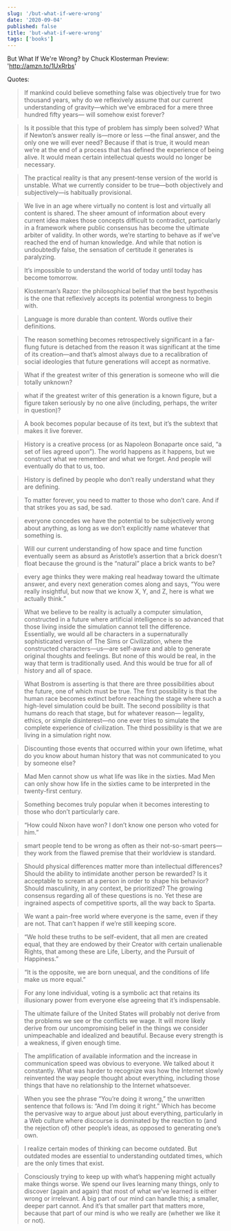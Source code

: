 ```yaml
---
slug: '/but-what-if-were-wrong'
date: '2020-09-04'
published: false
title: 'but-what-if-were-wrong'
tags: ['books']
---
```


But What If We're Wrong?
by Chuck Klosterman
Preview: 'http://amzn.to/1UxRrbs'

Quotes:

> If mankind could believe something false was objectively true for two thousand years, why do we reflexively assume that our current understanding of gravity—which we’ve embraced for a mere three hundred fifty years— will somehow exist forever?

> Is it possible that this type of problem has simply been solved? What if Newton’s answer really is—more or less —the final answer, and the only one we will ever need? Because if that is true, it would mean we’re at the end of a process that has defined the experience of being alive. It would mean certain intellectual quests would no longer be necessary.

> The practical reality is that any present-tense version of the world is unstable. What we currently consider to be true—both objectively and subjectively—is habitually provisional.

> We live in an age where virtually no content is lost and virtually all content is shared. The sheer amount of information about every current idea makes those concepts difficult to contradict, particularly in a framework where public consensus has become the ultimate arbiter of validity. In other words, we’re starting to behave as if we’ve reached the end of human knowledge. And while that notion is undoubtedly false, the sensation of certitude it generates is paralyzing.

> It’s impossible to understand the world of today until today has become tomorrow.

> Klosterman’s Razor: the philosophical belief that the best hypothesis is the one that reflexively accepts its potential wrongness to begin with.

> Language is more durable than content. Words outlive their definitions.

> The reason something becomes retrospectively significant in a far-flung future is detached from the reason it was significant at the time of its creation—and that’s almost always due to a recalibration of social ideologies that future generations will accept as normative.

> What if the greatest writer of this generation is someone who will die totally unknown?

> what if the greatest writer of this generation is a known figure, but a figure taken seriously by no one alive (including, perhaps, the writer in question)?

> A book becomes popular because of its text, but it’s the subtext that makes it live forever.

> History is a creative process (or as Napoleon Bonaparte once said, “a set of lies agreed upon”). The world happens as it happens, but we construct what we remember and what we forget. And people will eventually do that to us, too.

> History is defined by people who don’t really understand what they are defining.

> To matter forever, you need to matter to those who don’t care. And if that strikes you as sad, be sad.

> everyone concedes we have the potential to be subjectively wrong about anything, as long as we don’t explicitly name whatever that something is.

> Will our current understanding of how space and time function eventually seem as absurd as Aristotle’s assertion that a brick doesn’t float because the ground is the “natural” place a brick wants to be?

> every age thinks they were making real headway toward the ultimate answer, and every next generation comes along and says, “You were really insightful, but now that we know X, Y, and Z, here is what we actually think.”

> What we believe to be reality is actually a computer simulation, constructed in a future where artificial intelligence is so advanced that those living inside the simulation cannot tell the difference. Essentially, we would all be characters in a supernaturally sophisticated version of The Sims or Civilization, where the constructed characters—us—are self-aware and able to generate original thoughts and feelings. But none of this would be real, in the way that term is traditionally used. And this would be true for all of history and all of space.

> What Bostrom is asserting is that there are three possibilities about the future, one of which must be true. The first possibility is that the human race becomes extinct before reaching the stage where such a high-level simulation could be built. The second possibility is that humans do reach that stage, but for whatever reason— legality, ethics, or simple disinterest—no one ever tries to simulate the complete experience of civilization. The third possibility is that we are living in a simulation right now.

> Discounting those events that occurred within your own lifetime, what do you know about human history that was not communicated to you by someone else?

> Mad Men cannot show us what life was like in the sixties. Mad Men can only show how life in the sixties came to be interpreted in the twenty-first century.

> Something becomes truly popular when it becomes interesting to those who don’t particularly care.

> “How could Nixon have won? I don’t know one person who voted for him.”

> smart people tend to be wrong as often as their not-so-smart peers—they work from the flawed premise that their worldview is standard.

> Should physical differences matter more than intellectual differences? Should the ability to intimidate another person be rewarded? Is it acceptable to scream at a person in order to shape his behavior? Should masculinity, in any context, be prioritized? The growing consensus regarding all of these questions is no. Yet these are ingrained aspects of competitive sports, all the way back to Sparta.

> We want a pain-free world where everyone is the same, even if they are not. That can’t happen if we’re still keeping score.

> “We hold these truths to be self-evident, that all men are created equal, that they are endowed by their Creator with certain unalienable Rights, that among these are Life, Liberty, and the Pursuit of Happiness.”

> “It is the opposite, we are born unequal, and the conditions of life make us more equal.”

> For any lone individual, voting is a symbolic act that retains its illusionary power from everyone else agreeing that it’s indispensable.

> The ultimate failure of the United States will probably not derive from the problems we see or the conflicts we wage. It will more likely derive from our uncompromising belief in the things we consider unimpeachable and idealized and beautiful. Because every strength is a weakness, if given enough time.

> The amplification of available information and the increase in communication speed was obvious to everyone. We talked about it constantly. What was harder to recognize was how the Internet slowly reinvented the way people thought about everything, including those things that have no relationship to the Internet whatsoever.

> When you see the phrase “You’re doing it wrong,” the unwritten sentence that follows is: “And I’m doing it right.” Which has become the pervasive way to argue about just about everything, particularly in a Web culture where discourse is dominated by the reaction to (and the rejection of) other people’s ideas, as opposed to generating one’s own.

> I realize certain modes of thinking can become outdated. But outdated modes are essential to understanding outdated times, which are the only times that exist.

> Consciously trying to keep up with what’s happening might actually make things worse. We spend our lives learning many things, only to discover (again and again) that most of what we’ve learned is either wrong or irrelevant. A big part of our mind can handle this; a smaller, deeper part cannot. And it’s that smaller part that matters more, because that part of our mind is who we really are (whether we like it or not).
